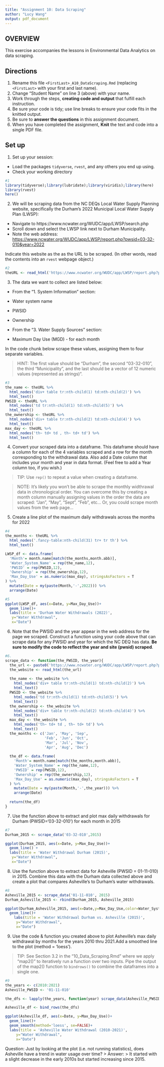 ```yaml
---
title: "Assignment 10: Data Scraping"
author: "Lucy Wang"
output: pdf_document
---
```


## OVERVIEW

This exercise accompanies the lessons in Environmental Data Analytics on data scraping. 

## Directions
1. Rename this file `<FirstLast>_A10_DataScraping.Rmd` (replacing `<FirstLast>` with your first and last name).
2. Change "Student Name" on line 3 (above) with your name.
3. Work through the steps, **creating code and output** that fulfill each instruction.
4. Be sure your code is tidy; use line breaks to ensure your code fits in the knitted output.
5. Be sure to **answer the questions** in this assignment document.
6. When you have completed the assignment, **Knit** the text and code into a single PDF file.


## Set up 
1. Set up your session:

* Load the packages `tidyverse`, `rvest`, and any others you end up using.
* Check your working directory

```r
#1 
library(tidyverse);library(lubridate);library(viridis);library(here)
library(rvest)
here()

```

2. We will be scraping data from the NC DEQs Local Water Supply Planning website, specifically the Durham's 2022 Municipal Local Water Supply Plan (LWSP): 
 * Navigate to https://www.ncwater.org/WUDC/app/LWSP/search.php
 * Scroll down and select the LWSP link next to Durham Municipality. 
 * Note the web address: <https://www.ncwater.org/WUDC/app/LWSP/report.php?pwsid=03-32-010&year=2022>
 
Indicate this website as the as the URL to be scraped. (In other words, read the contents into an `rvest` webpage object.)

```r
#2 
theURL <- read_html('https://www.ncwater.org/WUDC/app/LWSP/report.php?pwsid=03-32-010&year=2022')
```

3. The data we want to collect are listed below:

* From the "1. System Information" section:
 * Water system name
 * PWSID
 * Ownership
 
* From the "3. Water Supply Sources" section:
 * Maximum Day Use (MGD) - for each month

In the code chunk below scrape these values, assigning them to four separate variables.

>HINT: The first value should be "Durham", the second "03-32-010", the third "Municipality", and the last should be a vector of 12 numeric values (represented as strings)".

```r
#3 
the_name <- theURL %>% 
  html_nodes('div+ table tr:nth-child(1) td:nth-child(2)') %>% 
  html_text()
PWSID <- theURL %>% 
  html_nodes('td tr:nth-child(1) td:nth-child(5)') %>% 
  html_text()
the_ownership <- theURL %>% 
  html_nodes('div+ table tr:nth-child(2) td:nth-child(4)') %>% 
  html_text()
max_day <- theURL %>% 
  html_nodes('th~ td+ td , th~ td+ td') %>% 
  html_text()
```


4. Convert your scraped data into a dataframe. This dataframe should have a column for each of the 4 variables scraped and a row for the month corresponding to the withdrawal data. Also add a Date column that includes your month and year in data format. (Feel free to add a Year column too, if you wish.)

>TIP: Use `rep()` to repeat a value when creating a dataframe.

>NOTE: It's likely you won't be able to scrape the monthly widthrawal data in chronological order. You can overcome this by creating a month column manually assigning values in the order the data are scraped: "Jan", "May", "Sept", "Feb", etc... Or, you could scrape month values from the web page...

5. Create a line plot of the maximum daily withdrawals across the months for 2022

```r
#4 
the_months <- theURL %>% 
  html_nodes('.fancy-table:nth-child(31) tr+ tr th') %>% 
  html_text()

LWSP_df <- data.frame(
  'Month'= month.name[match(the_months,month.abb)],
  'Water_System_Name' = rep(the_name,12),
  'PWSID' = rep(PWSID,12), 
  'Ownership' = rep(the_ownership,12),
  'Max_Day_Use' = as.numeric(max_day), stringsAsFactors = T
) %>% 
  mutate(Date = my(paste(Month,'-',2022))) %>% 
  arrange(Date)

#5 
ggplot(LWSP_df, aes(x=Date, y=Max_Day_Use))+
  geom_line()+  
  labs(title = 'Durham Water Withdrawals (2022)',
   y="Water Withdrawal",
   x="Date")
```

6. Note that the PWSID and the year appear in the web address for the page we scraped. Construct a function using your code above that can scrape data for any PWSID and year for which the NC DEQ has data. **Be sure to modify the code to reflect the year and site (pwsid) scraped**.

```r
#6. 
scrape_data <- function(the_PWSID, the_year){
  the_url <- paste0('https://www.ncwater.org/WUDC/app/LWSP/report.php?pwsid=', the_PWSID, '&year=', the_year)
  the_website <- read_html(the_url)
  
  the_name <- the_website %>% 
    html_nodes('div+ table tr:nth-child(1) td:nth-child(2)') %>% 
    html_text()
  PWSID <- the_website %>% 
    html_nodes('td tr:nth-child(1) td:nth-child(5)') %>% 
    html_text()
  the_ownership <- the_website %>% 
    html_nodes('div+ table tr:nth-child(2) td:nth-child(4)') %>% 
    html_text()
  max_day <- the_website %>% 
    html_nodes('th~ td+ td , th~ td+ td') %>% 
    html_text()
  the_months <- c('Jan', 'May', 'Sep', 
                  'Feb', 'Jun', 'Oct', 
                  'Mar', 'Jul', 'Nov', 
                  'Apr', 'Aug', 'Dec')
  
  the_df <- data.frame(
    'Month'= month.name[match(the_months,month.abb)],
    'Water_System_Name' = rep(the_name,12),
    'PWSID' = rep(PWSID,12), 
    'Ownership' = rep(the_ownership,12),
    'Max_Day_Use' = as.numeric(max_day), stringsAsFactors = T
  ) %>% 
    mutate(Date = my(paste(Month,'-',the_year))) %>% 
    arrange(Date)
  
  return(the_df)
}

```

7. Use the function above to extract and plot max daily withdrawals for Durham (PWSID='03-32-010') for each month in 2015

```r
#7 
Durham_2015 <- scrape_data('03-32-010',2015)

ggplot(Durham_2015, aes(x=Date, y=Max_Day_Use))+
  geom_line() +
  labs(title = 'Water Withdrawal Durham (2015)',
   y="Water Withdrawal",
   x="Date")
```

8. Use the function above to extract data for Asheville (PWSID = 01-11-010) in 2015. Combine this data with the Durham data collected above and create a plot that compares Asheville's to Durham's water withdrawals.

```r
#8 
Asheville_2015 <- scrape_data('01-11-010', 2015)
Durham_Asheville_2015 <- rbind(Durham_2015, Asheville_2015)

ggplot(Durham_Asheville_2015, aes(x=Date,y=Max_Day_Use,color=Water_System_Name))+
  geom_line()+
    labs(title = 'Water Withdrawal Durham vs. Asheville (2015)',
     y="Water Withdrawal",
     x="Date")
```


9. Use the code & function you created above to plot Asheville's max daily withdrawal by months for the years 2010 thru 2021.Add a smoothed line to the plot (method = 'loess').

> TIP: See Section 3.2 in the "10_Data_Scraping.Rmd" where we apply "map2()" to iteratively run a function over two inputs. Pipe the output of the map2() function to `bindrows()` to combine the dataframes into a single one. 

```r
#9 
the_years <- c(2010:2021)
Asheville_PWSID <- '01-11-010'

the_dfs <- lapply(the_years, function(year) scrape_data(Asheville_PWSID, the_year = year))

Asheville_df <- bind_rows(the_dfs)

ggplot(Asheville_df, aes(x=Date, y=Max_Day_Use))+
  geom_line()+
  geom_smooth(method='loess', se=FALSE)+
  labs(title = 'Asheville Water Withdrawal (2010-2021)',
     y="Water Withdrawal",
     x="Date")
```

Question: Just by looking at the plot (i.e. not running statistics), does Asheville have a trend in water usage over time?
> Answer:
> It started with a slight decrease in the early 2010s but started increasing since 2015. 
